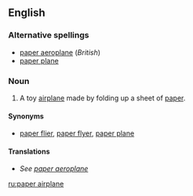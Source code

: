 <!-- If you edit this page, please also edit "paper aeroplane" to keep these two pages in synch-->
==English==

===Alternative spellings===
* [[paper aeroplane]] (''British'')
* [[paper plane]]

===Noun===
{{en-noun|sg=[[paper]] [[airplane]]}}

# {{cattag|toys|US}} A toy [[airplane]] made by folding up a sheet of [[paper]].

====Synonyms====
*[[paper flier]], [[paper flyer]], [[paper plane]]

====Translations====
*''See [[paper aeroplane#Translations|paper aeroplane]]''

<!-- If you edit this page, please also edit "paper aeroplane" to keep these two pages in synch-->

[[ru:paper airplane]]